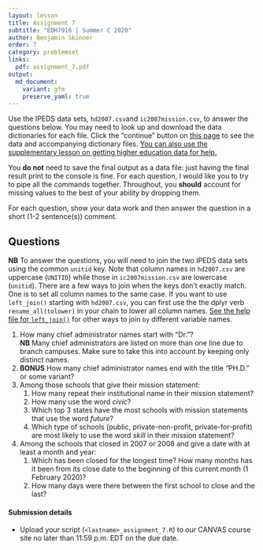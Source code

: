```yaml
---
layout: lesson
title: Assignment 7
subtitle: "EDH7916 | Summer C 2020"
author: Benjamin Skinner
order: 7
category: problemset
links:
  pdf: assignment_7.pdf
output:
  md_document:
    variant: gfm
    preserve_yaml: true
---
```


Use the IPEDS data sets, `hd2007.csv`and `ic2007mission.csv`, to
answer the questions below. You may need to look up and download the
data dictionaries for each file. Click the "continue" button on [this
page](https://nces.ed.gov/ipeds/datacenter/DataFiles.aspx?goToReportId=7)
to see the data and accompanying dictionary files. [You can also use
the supplementary lesson on getting higher education data for
help.](/edh7916/lessons/getting_data.html)

You **do not** need to save the final output as a data file: just
having the final result print to the console is fine. For each
question, I would like you to try to pipe all the commands
together. Throughout, you **should** account for missing values to the
best of your ability by dropping them.

For each question, show your data work and then answer the question in
a short (1-2 sentence(s)) comment. 

## Questions

**NB** To answer the questions, you will need to join the two IPEDS
data sets using the common `unitid` key. Note that column names in
`hd2007.csv` are uppercase (`UNITID`) while those in
`ic2007mission.csv` are lowercase (`unitid`). There are a few ways to
join when the keys don't exactly match. One is to set all column names
to the same case. If you want to use `left_join()` starting with
`hd2007.csv`, you can first use the the dplyr verb
`rename_all(tolower)` in your chain to lower all column names. [See
the help file for
`left_join()`](https://dplyr.tidyverse.org/reference/join.html) for
other ways to join `by` different variable names.

1. How many chief administrator names start with "Dr."?  
   **NB** Many
   chief administrators are listed on more than one line due to branch
   campuses. Make sure to take this into account by keeping only
   distinct names.
1. **BONUS** How many chief administrator names end with the title "PH.D." or
   some variant?
1. Among those schools that give their mission statement:
   1. How many repeat their institutional name in their mission
   statement?  
   1. How many use the word _civic_?
   1. Which top 3 states have the most schools with mission statements
      that use the word _future_?  
   1. Which type of schools (public, private-non-profit,
      private-for-profit) are most likely to use the word _skill_ in
      their mission statement?
1. Among the schools that closed in 2007 or 2008 and give a date with
   at least a month and year:
   1. Which has been closed for the longest time? How many months has
      it been from its close date to the beginning of this current
      month (1 February 2020)?  
   1. How many days were there between the first school to close and
      the last?

#### Submission details

- Upload your script (`<lastname>_assignment_7.R`) to our CANVAS
  course site no later than 11:59 p.m. EDT on the due date.
